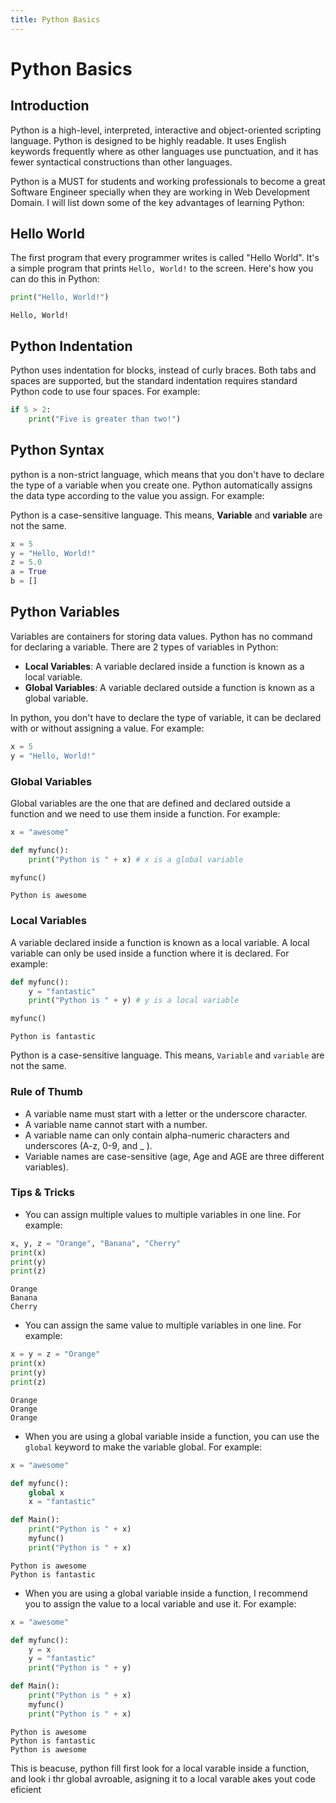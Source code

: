 ```yaml
---
title: Python Basics
---
```



# Python Basics

## Introduction

Python is a high-level, interpreted, interactive and object-oriented scripting language. Python is designed to be highly readable. It uses English keywords frequently where as other languages use punctuation, and it has fewer syntactical constructions than other languages.

Python is a MUST for students and working professionals to become a great Software Engineer specially when they are working in Web Development Domain. I will list down some of the key advantages of learning Python:

## Hello World

The first program that every programmer writes is called "Hello World". It's a simple program that prints `Hello, World!` to the screen. Here's how you can do this in Python:

```python
print("Hello, World!")
```
```cli
Hello, World!
```

## Python Indentation

Python uses indentation for blocks, instead of curly braces. Both tabs and spaces are supported, but the standard indentation requires standard Python code to use four spaces. For example:

```python
if 5 > 2:
    print("Five is greater than two!")
```

## Python Syntax

python is a non-strict language, which means that you don't have to declare the type of a variable when you create one. Python automatically assigns the data type according to the value you assign. For example:

<Callout emoji="📝">
    <p>Python is a case-sensitive language. This means, <b>Variable</b> and <b>variable</b> are not the same.</p>
</Callout>

```python
x = 5
y = "Hello, World!"
z = 5.0
a = True
b = []
```

## Python Variables

Variables are containers for storing data values. Python has no command for declaring a variable. There are 2 types of variables in Python:

- **Local Variables**: A variable declared inside a function is known as a local variable.
- **Global Variables**: A variable declared outside a function is known as a global variable.

In python, you don't have to declare the type of variable, it can be declared with or without assigning a value. For example:

```python
x = 5
y = "Hello, World!"
```

### Global Variables

Global variables are the one that are defined and declared outside a function and we need to use them inside a function. For example:

```python
x = "awesome"

def myfunc():
    print("Python is " + x) # x is a global variable

myfunc()
```
```cli
Python is awesome
```

### Local Variables

A variable declared inside a function is known as a local variable. A local variable can only be used inside a function where it is declared. For example:

```python
def myfunc():
    y = "fantastic"
    print("Python is " + y) # y is a local variable

myfunc()
```
```cli
Python is fantastic
```
<Callout emoji="📝">
    <p>Python is a case-sensitive language. This means, <code>Variable</code> and <code>variable</code> are not the same.</p>
</Callout>


### Rule of Thumb

- A variable name must start with a letter or the underscore character.
- A variable name cannot start with a number.
- A variable name can only contain alpha-numeric characters and underscores (A-z, 0-9, and _ ).
- Variable names are case-sensitive (age, Age and AGE are three different variables).

### Tips & Tricks

- You can assign multiple values to multiple variables in one line. For example:

```python
x, y, z = "Orange", "Banana", "Cherry"
print(x)
print(y)
print(z)
```
```cli
Orange
Banana
Cherry
```

- You can assign the same value to multiple variables in one line. For example:

```python
x = y = z = "Orange"
print(x)
print(y)
print(z)
```
```cli
Orange
Orange
Orange
```

- When you are using a global variable inside a function, you can use the `global` keyword to make the variable global. For example:

```python
x = "awesome"

def myfunc():
    global x
    x = "fantastic"

def Main():
    print("Python is " + x)
    myfunc()
    print("Python is " + x)
```
```cli
Python is awesome
Python is fantastic
```

- When you are using a global variable inside a function, I recommend you to assign the value to a local variable and use it. For example:

```python
x = "awesome"

def myfunc():
    y = x
    y = "fantastic"
    print("Python is " + y)

def Main():
    print("Python is " + x)
    myfunc()
    print("Python is " + x)
```
```cli
Python is awesome
Python is fantastic
Python is awesome
```
<Callout emoji="📝">
    <p>This is beacuse, python fill first look for a local varable inside a function, and look i thr global avroable, asigning it to a local varable akes yout code eficient</p>
</Callout>

